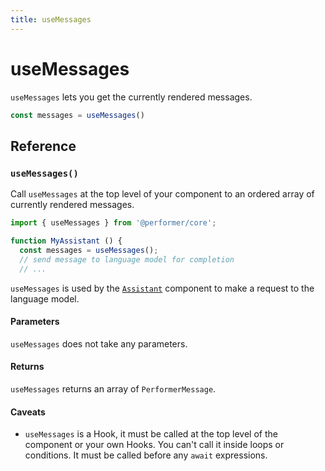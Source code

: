 ```yaml
---
title: useMessages
---
```


# useMessages

`useMessages` lets you get the currently rendered messages.

```js
const messages = useMessages()
```

## Reference

### `useMessages()`

Call `useMessages` at the top level of your component to an ordered array of currently rendered messages.

```js
import { useMessages } from '@performer/core';

function MyAssistant () {
  const messages = useMessages();
  // send message to language model for completion
  // ...
```

`useMessages` is used by the [`Assistant`](/components/Assistant) component to make a request to the language model.

#### Parameters

`useMessages` does not take any parameters.

#### Returns

`useMessages` returns an array of `PerformerMessage`.

#### Caveats

- `useMessages` is a Hook, it must be called at the top level of the component or your own Hooks. You can't call it inside loops or conditions. It must be called before any `await` expressions.
